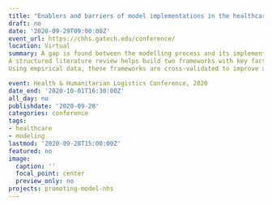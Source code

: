 ```yaml
---
title: "Enablers and barriers of model implementations in the healthcare sector"
draft: no
date: '2020-09-29T09:00:00Z'
event_url: https://chhs.gatech.edu/conference/
location: Virtual
summary: A gap is found between the modelling process and its implementation by decision-makers in the healthcare sector.
A structured literature review helps build two frameworks with key factors, one for enablers and another for barriers of model implementations.
Using empirical data, these frameworks are cross-validated to improve and motivate the use of OR models in healthcare.

event: Health & Humanitarian Logistics Conference, 2020
date_end: '2020-10-01T16:30:00Z'
all_day: no
publishdate: '2020-09-28'
categories: conference
tags:
- healthcare
- modeling
lastmod: '2020-09-28T15:00:00Z'
featured: no
image:
  caption: ''
  focal_point: center
  preview_only: no
projects: promoting-model-nhs
---
```

